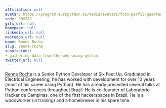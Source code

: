```yaml
---
affiliation: null
avatar: https://program.europython.eu/media/avatars/foto-perfil-quadrada_vQusnGV.png
code: PRVT8J
gitx_url: null
homepage: null
linkedin_url: null
mastodon_url: null
name: Renne Rocha
slug: renne-rocha
submissions:
- gathering-data-from-the-web-using-python
twitter_url: null
---
```


[Renne Rocha](https://chaos.social/@rennerocha) is a Senior Python Developer at Six Feet Up. Graduated in Electrical Engineering, he has worked with development for over 10 years (most of his career using Python). He has already presented several talks at Python conferences throughout Brazil. He is co-founder of Laboratório Hacker de Campinas, one of the first hackerspaces in Brazil. He is a woodworker (in training) and a homebrewer in his spare time.
